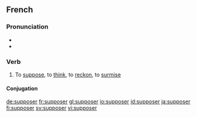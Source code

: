 ==French==

===Pronunciation===
* {{IPA|/sy.po.ze/}}
* {{audio|Fr-supposer.ogg|Audio}}

===Verb===
{{infl|fr|verb}}

# To [[suppose]], to [[think]], to [[reckon]], to [[surmise]]

====Conjugation====
{{fr-conj-er|suppos|avoir}}

[[de:supposer]]
[[fr:supposer]]
[[gl:supposer]]
[[io:supposer]]
[[id:supposer]]
[[ja:supposer]]
[[fi:supposer]]
[[sv:supposer]]
[[vi:supposer]]
